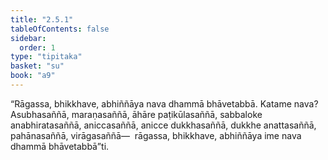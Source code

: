 ```yaml
---
title: "2.5.1"
tableOfContents: false
sidebar:
  order: 1
type: "tipitaka"
basket: "su"
book: "a9"
---
```



<DynamicBreadcrumb />

<Division number="93" book="a9">

<Paragraph number="488" book="a9">
“Rāgassa, bhikkhave, abhiññāya nava dhammā bhāvetabbā. Katame nava? Asubhasaññā, maraṇasaññā, āhāre paṭikūlasaññā, sabbaloke anabhiratasaññā, aniccasaññā, anicce dukkhasaññā, dukkhe anattasaññā, pahānasaññā, virāgasaññā—  rāgassa, bhikkhave, abhiññāya ime nava dhammā bhāvetabbā”ti.
</Paragraph>
</Division>